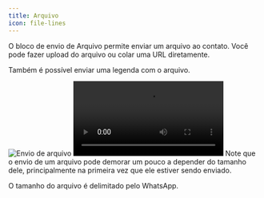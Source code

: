```yaml
---
title: Arquivo
icon: file-lines
---
```


O bloco de envio de Arquivo permite enviar um arquivo ao contato. Você pode fazer upload do arquivo ou colar uma URL diretamente.

Também é possível enviar uma legenda com o arquivo.

<Tabs>
  <Tab title="Fluxo">
    <Frame>
      <img
        src="/images/blocks/outputs/file.png"
        alt="Envio de arquivo"
        className="rounded-lg"
      />
    </Frame>
  </Tab>
  <Tab title="Conversa">
    <video
      style={{ maxWidth: '500px' }}
      controls
      autoPlay
      className="rounded-lg"
      src="/images/blocks/outputs/file.mp4"
    ></video>
  </Tab>
</Tabs>

<Note>
  Note que o envio de um arquivo pode demorar um pouco a depender do tamanho dele, principalmente na primeira vez que ele estiver sendo enviado.

  O tamanho do arquivo é delimitado pelo WhatsApp.
</Note>